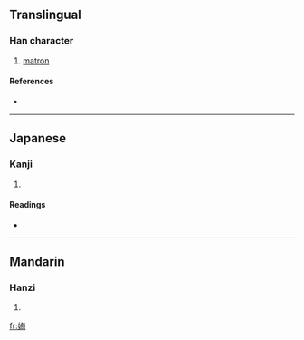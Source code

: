 ==Translingual==

===Han character===
{{Han char|rn=38|rad=女|as=07|sn=10|four=|canj=女人田卜 (VOWY)}}

# [[matron]]

====References====
* {{Han ref|kx=0262.080|dkj=06296|dj=0528.290|hdz=21052.110|uh=5A12|ud=23058}}

----

==Japanese==

===Kanji===
{{ja-kanji|grade=|rs=女07}}

# {{defn|Japanese}}

====Readings====
* {{ja-readings|on=[[ぼ]] (bo), [[も]] (mo)|kun=[[うば]] (uba)}}

----

==Mandarin==

===Hanzi===
{{cmn-hanzi|pin=[[wǔ]] ([[wu3]])|wg=wu<sup>3</sup>}}

# {{defn|Mandarin}}

[[fr:娒]]